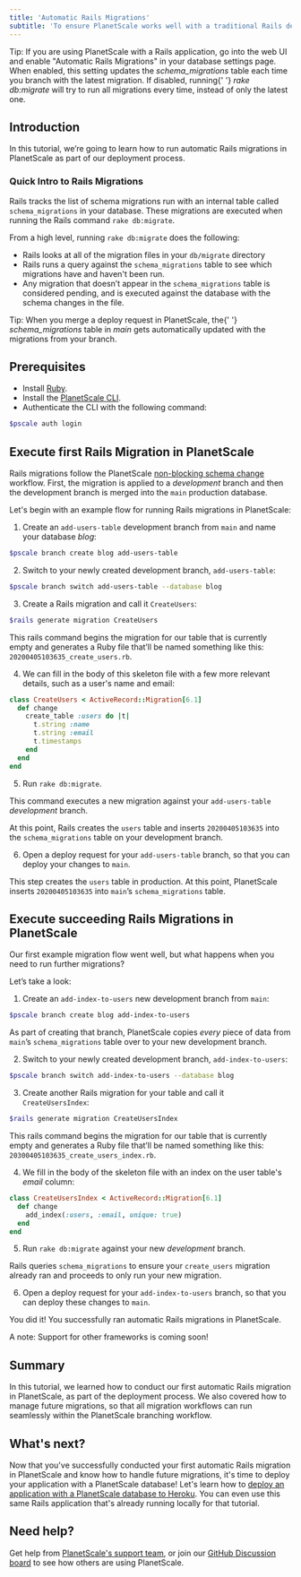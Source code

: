 ```yaml
---
title: 'Automatic Rails Migrations'
subtitle: 'To ensure PlanetScale works well with a traditional Rails development process, we implemented the ability to automatically copy Rails migration metadata as part of our deployment process.'
---
```


<InfoBlock type="tip">
  Tip: If you are using PlanetScale with a Rails application, go into the web UI
  and enable "Automatic Rails Migrations" in your database settings page. When
  enabled, this setting updates the <em>schema_migrations</em> table each time
  you branch with the latest migration. If disabled, running{' '}
  <em>rake db:migrate</em> will try to run all migrations every time, instead of
  only the latest one.
</InfoBlock>

## Introduction

In this tutorial, we’re going to learn how to run automatic Rails migrations in PlanetScale as part of our deployment process.

### Quick Intro to Rails Migrations

Rails tracks the list of schema migrations run with an internal table called `schema_migrations` in your database. These migrations are executed when running the Rails command `rake db:migrate`.

From a high level, running `rake db:migrate` does the following:

- Rails looks at all of the migration files in your `db/migrate` directory
- Rails runs a query against the `schema_migrations` table to see which migrations have and haven't been run.
- Any migration that doesn’t appear in the `schema_migrations` table is considered pending, and is executed against the database with the schema changes in the file.

<InfoBlock type="tip">
  Tip: When you merge a deploy request in PlanetScale, the{' '}
  <em>schema_migrations</em> table in <em>main</em> gets automatically updated
  with the migrations from your branch.
</InfoBlock>

## Prerequisites

- Install [Ruby](https://www.ruby-lang.org/en/documentation/installation/).
- Install the [PlanetScale CLI](https://github.com/planetscale/cli).
- Authenticate the CLI with the following command:

```zsh
$pscale auth login
```

## Execute first Rails Migration in PlanetScale

Rails migrations follow the PlanetScale [non-blocking schema change](/concepts/nonblocking-schema-changes) workflow. First, the migration is applied to a _development_ branch and then the development branch is merged into the `main` production database.

Let's begin with an example flow for running Rails migrations in PlanetScale:

1. Create an `add-users-table` development branch from `main` and name your database _blog_:

```zsh
$pscale branch create blog add-users-table
```

2. Switch to your newly created development branch, `add-users-table`:

```zsh
$pscale branch switch add-users-table --database blog
```

3. Create a Rails migration and call it `CreateUsers`:

```zsh
$rails generate migration CreateUsers
```

This rails command begins the migration for our table that is currently empty and generates a Ruby file that’ll be named something like this: `20200405103635_create_users.rb`.

4. We can fill in the body of this skeleton file with a few more relevant details, such as a user's name and email:

```ruby
class CreateUsers < ActiveRecord::Migration[6.1]
  def change
    create_table :users do |t|
      t.string :name
      t.string :email
      t.timestamps
    end
  end
end
```

5. Run `rake db:migrate`.

This command executes a new migration against your `add-users-table` _development_ branch.

At this point, Rails creates the `users` table and inserts `20200405103635` into the `schema_migrations` table on your development branch.

6. Open a deploy request for your `add-users-table` branch, so that you can deploy your changes to `main`.

This step creates the `users` table in production. At this point, PlanetScale inserts `20200405103635` into `main`’s `schema_migrations` table.

## Execute succeeding Rails Migrations in PlanetScale

Our first example migration flow went well, but what happens when you need to run further migrations?

Let’s take a look:

1. Create an `add-index-to-users` new development branch from `main`:

```bash
$pscale branch create blog add-index-to-users
```

As part of creating that branch, PlanetScale copies _every_ piece of data from `main`’s `schema_migrations` table over to your new development branch.

2. Switch to your newly created development branch, `add-index-to-users`:

```bash
$pscale branch switch add-index-to-users --database blog
```

3. Create another Rails migration for your table and call it `CreateUsersIndex`:

```bash
$rails generate migration CreateUsersIndex
```

This rails command begins the migration for our table that is currently empty and generates a Ruby file that’ll be named something like this: `20300405103635_create_users_index.rb`.

4. We fill in the body of the skeleton file with an index on the user table's _email_ column:

```ruby
class CreateUsersIndex < ActiveRecord::Migration[6.1]
  def change
    add_index(:users, :email, unique: true)
  end
end
```

5. Run `rake db:migrate` against your new _development_ branch.

Rails queries `schema_migrations` to ensure your `create_users` migration already ran and proceeds to only run your new migration.

6. Open a deploy request for your `add-index-to-users` branch, so that you can deploy these changes to `main`.

You did it! You successfully ran automatic Rails migrations in PlanetScale.

<InfoBlock type="note">
  A note: Support for other frameworks is coming soon!
</InfoBlock>

## Summary

In this tutorial, we learned how to conduct our first automatic Rails migration in PlanetScale, as part of the deployment process. We also covered how to manage future migrations, so that all migration workflows can run seamlessly within the PlanetScale branching workflow.

## What's next?

Now that you've successfully conducted your first automatic Rails migration in PlanetScale and know how to handle future migrations, it's time to deploy your application with a PlanetScale database! Let's learn how to [deploy an application with a PlanetScale database to Heroku](/tutorial/deploy-to-heroku). You can even use this same Rails application that's already running locally for that tutorial.

## Need help?

Get help from [PlanetScale's support team](https://www.planetscale.com/support), or join our [GitHub Discussion board](https://github.com/planetscale/beta/discussions) to see how others are using PlanetScale.
